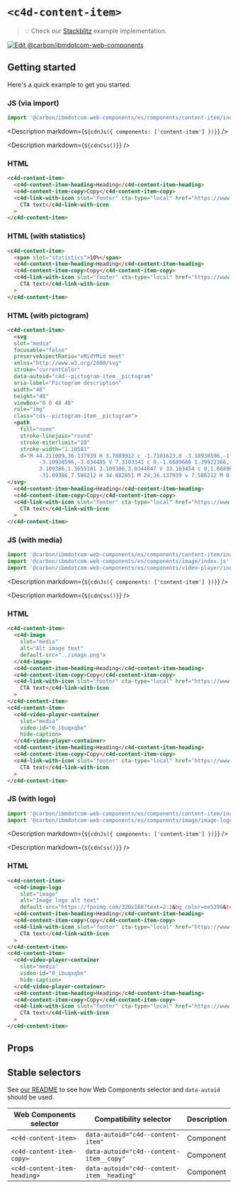 
# `<c4d-content-item>`

> 💡 Check our
> [Stackblitz](https://stackblitz.com/github/carbon-design-system/carbon-for-ibm-dotcom/tree/main/packages/web-components/examples/stackblitz/components/content-item)
> example implementation.

[![Edit @carbon/ibmdotcom-web-components](https://developer.stackblitz.com/img/open_in_stackblitz.svg)](https://stackblitz.com/github/carbon-design-system/carbon-for-ibm-dotcom/tree/main/packages/web-components/examples/codesandbox/components/content-item)

## Getting started

Here's a quick example to get you started.

### JS (via import)

```javascript
import '@carbon/ibmdotcom-web-components/es/components/content-item/index.js';
```

<Description markdown={`${cdnJs({ components: ['content-item'] })}`} />

<Description markdown={`${cdnCss()}`} />

### HTML

```html
<c4d-content-item>
  <c4d-content-item-heading>Heading</c4d-content-item-heading>
  <c4d-content-item-copy>Copy</c4d-content-item-copy>
  <c4d-link-with-icon slot="footer" cta-type="local" href="https://www.example.com">
    CTA text</c4d-link-with-icon
  >
</c4d-content-item>
```

### HTML (with statistics)

```html
<c4d-content-item>
  <span slot="statistics">10%</span>
  <c4d-content-item-heading>Heading</c4d-content-item-heading>
  <c4d-content-item-copy>Copy</c4d-content-item-copy>
  <c4d-link-with-icon slot="footer" cta-type="local" href="https://www.example.com">
    CTA text</c4d-link-with-icon
  >
</c4d-content-item>
```

### HTML (with pictogram)

```html
<c4d-content-item>
  <svg
  slot="media"
  focusable="false"
  preserveAspectRatio="xMidYMid meet"
  xmlns="http://www.w3.org/2000/svg"
  stroke="currentColor"
  data-autoid="c4d--pictogram-item__pictogram"
  aria-label="Pictogram description"
  width="48"
  height="48"
  viewBox="0 0 48 48"
  role="img"
  class="cds--pictogram-item__pictogram">
  <path
    fill="none"
    stroke-linejoin="round"
    stroke-miterlimit="10"
    stroke-width="1.10581"
    d="M 44.211009,36.137939 H 3.7889912 c -1.7101623,0 -3.10938596,-1.365518
          -3.10938596,-3.034485 V 7.3103341 c 0,-1.6689666 1.39922366,-3.0344847 3.10938596,-3.0344847 H 44.211009 c 1.710162,0
          3.109386,1.3655181 3.109386,3.0344847 V 33.103454 c 0,1.668967 -1.399224,3.034485 -3.109386,3.034485 z m
          -31.09386,7.586212 H 34.882851 M 24,36.137939 v 7.586212 M 0.67960524,28.551727 H 47.320395" />
</svg>
  <c4d-content-item-heading>Heading</c4d-content-item-heading>
  <c4d-content-item-copy>Copy</c4d-content-item-copy>
  <c4d-link-with-icon slot="footer" cta-type="local" href="https://www.example.com">
    CTA text</c4d-link-with-icon
  >
</c4d-content-item>
```
### JS (with media)

```javascript
import '@carbon/ibmdotcom-web-components/es/components/content-item/index.js';
import '@carbon/ibmdotcom-web-components/es/components/image/index.js';
import '@carbon/ibmdotcom-web-components/es/components/video-player/index.js';
```

<Description markdown={`${cdnJs({ components: ['content-item'] })}`} />

<Description markdown={`${cdnCss()}`} />

### HTML

```html
<c4d-content-item>
  <c4d-image
    slot="media"
    alt="Alt image text"
    default-src="../image.png">
  </c4d-image>
  <c4d-content-item-heading>Heading</c4d-content-item-heading>
  <c4d-content-item-copy>Copy</c4d-content-item-copy>
  <c4d-link-with-icon slot="footer" cta-type="local" href="https://www.example.com">
    CTA text</c4d-link-with-icon
  >
</c4d-content-item>
<c4d-content-item>
  <c4d-video-player-container
    slot="media"
    video-id="0_ibuqxqbe"
    hide-caption>
  </c4d-video-player-container>
  <c4d-content-item-heading>Heading</c4d-content-item-heading>
  <c4d-content-item-copy>Copy</c4d-content-item-copy>
  <c4d-link-with-icon slot="footer" cta-type="local" href="https://www.example.com">
    CTA text</c4d-link-with-icon
  >
</c4d-content-item>
```

### JS (with logo)

```javascript
import '@carbon/ibmdotcom-web-components/es/components/content-item/index.js';
import '@carbon/ibmdotcom-web-components/es/components/image/image-logo.js';
```

<Description markdown={`${cdnJs({ components: ['content-item'] })}`} />

<Description markdown={`${cdnCss()}`} />

### HTML

```html
<c4d-content-item>
  <c4d-image-logo
    slot="image"
    alt="Image logo alt text"
    default-src="https://fpoimg.com/320x160?text=2:1&bg_color=ee5396&text_color=161616"></c4d-image-logo>
  <c4d-content-item-heading>Heading</c4d-content-item-heading>
  <c4d-content-item-copy>Copy</c4d-content-item-copy>
  <c4d-link-with-icon slot="footer" cta-type="local" href="https://www.example.com">
    CTA text</c4d-link-with-icon
  >
</c4d-content-item>
<c4d-content-item>
  <c4d-video-player-container
    slot="media"
    video-id="0_ibuqxqbe"
    hide-caption>
  </c4d-video-player-container>
  <c4d-content-item-heading>Heading</c4d-content-item-heading>
  <c4d-content-item-copy>Copy</c4d-content-item-copy>
  <c4d-link-with-icon slot="footer" cta-type="local" href="https://www.example.com">
    CTA text</c4d-link-with-icon
  >
</c4d-content-item>
```

## Props

<Props of="c4d-content-item" />
<Description markdown={markdownContents} />

## Stable selectors

See
[our README](https://github.com/carbon-design-system/carbon-for-ibm-dotcom/tree/main/packages/web-components#stable-selectors-for-analytics-and-integratione2e-testing-in-web-components)
to see how Web Components selector and `data-autoid` should be used.

| Web Components selector      | Compatibility selector                     | Description |
| ---------------------------- | ------------------------------------------ | ----------- |
| `<c4d-content-item>`         | `data-autoid="c4d--content-item"`          | Component   |
| `<c4d-content-item-copy>`    | `data-autoid="c4d--content-item__copy"`    | Component   |
| `<c4d-content-item-heading>` | `data-autoid="c4d--content-item__heading"` | Component   |

<Description markdown={contributing} />
